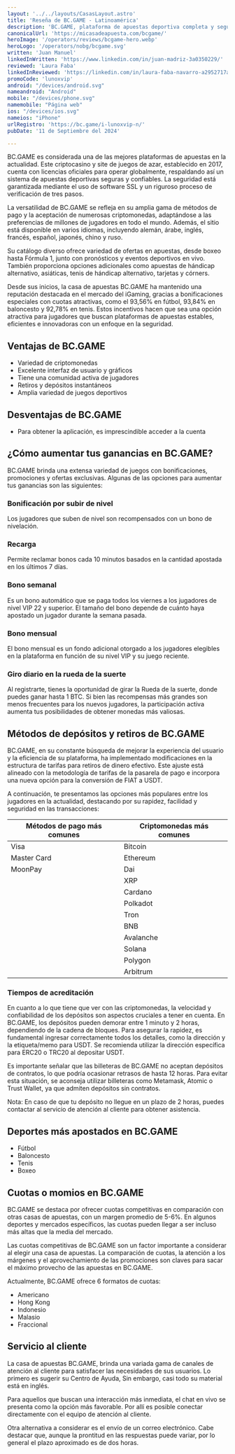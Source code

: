 ```yaml
---
layout: '../../layouts/CasasLayout.astro'
title: 'Reseña de BC.GAME - Latinoamérica'
description: 'BC.GAME, plataforma de apuestas deportiva completa y segura con una amplia variedad de juegos, Casino, Tragamonedas y más.'
canonicalUrl: 'https://micasadeapuesta.com/bcgame/'
heroImage: '/operators/reviews/bcgame-hero.webp'
heroLogo: '/operators/nobg/bcgame.svg'
written: 'Juan Manuel'
linkedInWritten: 'https://www.linkedin.com/in/juan-madriz-3a0350229/'
reviewed: 'Laura Faba'
linkedInReviewed: 'https://linkedin.com/in/laura-faba-navarro-a2952717a/'
promoCode: 'lunoxvip'
android: "/devices/android.svg"
nameandroid: "Android"
mobile: "/devices/phone.svg"
namemobile: "Página web"
ios: "/devices/ios.svg"
nameios: "iPhone"
urlRegistro: 'https://bc.game/i-lunoxvip-n/'
pubDate: '11 de Septiembre del 2024'

---
```


<div class="prose">

BC.GAME es considerada una de las mejores plataformas de apuestas en la actualidad. Este criptocasino y site de juegos de azar, establecido en 2017, cuenta con licencias oficiales para operar globalmente, respaldando así un sistema de apuestas deportivas seguras y confiables. La seguridad está garantizada mediante el uso de software SSL y un riguroso proceso de verificación de tres pasos.

La versatilidad de BC.GAME se refleja en su amplia gama de métodos de pago y la aceptación de numerosas criptomonedas, adaptándose a las preferencias de millones de jugadores en todo el mundo. Además, el sitio está disponible en varios idiomas, incluyendo alemán, árabe, inglés, francés, español, japonés, chino y ruso.

Su catálogo diverso ofrece variedad de ofertas en apuestas, desde boxeo hasta Fórmula 1, junto con pronósticos y eventos deportivos en vivo. También proporciona opciones adicionales como apuestas de hándicap alternativo, asiáticas, tenis de hándicap alternativo, tarjetas y córners.

Desde sus inicios, la casa de apuestas BC.GAME ha mantenido una reputación destacada en el mercado del iGaming, gracias a bonificaciones especiales con cuotas atractivas, como el 93,56% en fútbol, 93,84% en baloncesto y 92,78% en tenis. Estos incentivos hacen que sea una opción atractiva para jugadores que buscan plataformas de apuestas estables, eficientes e innovadoras con un enfoque en la seguridad.

## Ventajas de BC.GAME
+ Variedad de criptomonedas
+ Excelente interfaz de usuario y gráficos
+ Tiene una comunidad activa de jugadores
+ Retiros y depósitos instantáneos
+ Amplia variedad de juegos deportivos

## Desventajas de BC.GAME
+ Para obtener la aplicación, es imprescindible acceder a la cuenta

## ¿Cómo aumentar tus ganancias en BC.GAME?

BC.GAME brinda una extensa variedad de juegos con bonificaciones, promociones y ofertas exclusivas. Algunas de las opciones para aumentar tus ganancias son las siguientes:


<PromoCodeBox promoCode={frontmatter.promoCode} />

### Bonificación por subir de nivel
Los jugadores que suben de nivel son recompensados con un bono de nivelación.

### Recarga
Permite reclamar bonos cada 10 minutos basados en la cantidad apostada en los últimos 7 días.

### Bono semanal
Es un bono automático que se paga todos los viernes a los jugadores de nivel VIP 22 y superior. El tamaño del bono depende de cuánto haya apostado un jugador durante la semana pasada.

### Bono mensual
El bono mensual es un fondo adicional otorgado a los jugadores elegibles en la plataforma en función de su nivel VIP y su juego reciente.

### Giro diario en la rueda de la suerte
Al registrarte, tienes la oportunidad de girar la Rueda de la suerte, donde puedes ganar hasta 1 BTC. Si bien las recompensas más grandes son menos frecuentes para los nuevos jugadores, la participación activa aumenta tus posibilidades de obtener monedas más valiosas.

## Métodos de depósitos y retiros de BC.GAME
BC.GAME, en su constante búsqueda de mejorar la experiencia del usuario y la eficiencia de su plataforma, ha implementado modificaciones en la estructura de tarifas para retiros de dinero efectivo. Este ajuste está alineado con la metodología de tarifas de la pasarela de pago e incorpora una nueva opción para la conversión de FIAT a USDT.

A continuación, te presentamos las opciones más populares entre los jugadores en la actualidad, destacando por su rapidez, facilidad y seguridad en las transacciones:

| Métodos de pago más comunes | Criptomonedas más comunes |
|-----------------------------|---------------------------|
| Visa                        | Bitcoin                   |
| Master Card                 | Ethereum                  |
| MoonPay                     | Dai                       |
|                             | XRP                       |
|                             | Cardano                   |
|                             | Polkadot                  |
|                             | Tron                      |
|                             | BNB                       |
|                             | Avalanche                 |
|                             | Solana                    |
|                             | Polygon                   |
|                             | Arbitrum                  |


### Tiempos de acreditación
En cuanto a lo que tiene que ver con las criptomonedas, la velocidad y confiabilidad de los depósitos son aspectos cruciales a tener en cuenta. En BC.GAME, los depósitos pueden demorar entre 1 minuto y 2 horas, dependiendo de la cadena de bloques. Para asegurar la rapidez, es fundamental ingresar correctamente todos los detalles, como la dirección y la etiqueta/memo para USDT. Se recomienda utilizar la dirección específica para ERC20 o TRC20 al depositar USDT.

Es importante señalar que las billeteras de BC.GAME no aceptan depósitos de contratos, lo que podría ocasionar retrasos de hasta 12 horas. Para evitar esta situación, se aconseja utilizar billeteras como Metamask, Atomic o Trust Wallet, ya que admiten depósitos sin contratos.

Nota: En caso de que tu depósito no llegue en un plazo de 2 horas, puedes contactar al servicio de atención al cliente para obtener asistencia.


<SportsGrid />

## Deportes más apostados en BC.GAME
+ Fútbol
+ Baloncesto
+ Tenis
+ Boxeo

## Cuotas o momios en BC.GAME
BC.GAME se destaca por ofrecer cuotas competitivas en comparación con otras casas de apuestas, con un margen promedio de 5-6%. En algunos deportes y mercados específicos, las cuotas pueden llegar a ser incluso más altas que la media del mercado.

Las cuotas competitivas de BC.GAME son un factor importante a considerar al elegir una casa de apuestas. La comparación de cuotas, la atención a los márgenes y el aprovechamiento de las promociones son claves para sacar el máximo provecho de las apuestas en BC.GAME.

Actualmente, BC.GAME ofrece 6 formatos de cuotas:

+ Americano
+ Hong Kong
+ Indonesio
+ Malasio
+ Fraccional

## Servicio al cliente
La casa de apuestas BC.GAME, brinda una variada gama de canales de atención al cliente para satisfacer las necesidades de sus usuarios. Lo primero es sugerir su Centro de Ayuda, Sin embargo, casi todo su material está en inglés.

Para aquellos que buscan una interacción más inmediata, el chat en vivo se presenta como la opción más favorable. Por allí es posible conectar directamente con el equipo de atención al cliente.

Otra alternativa a considerar es el envío de un correo electrónico. Cabe destacar que, aunque la prontitud en las respuestas puede variar, por lo general el plazo aproximado es de dos horas.

</div>